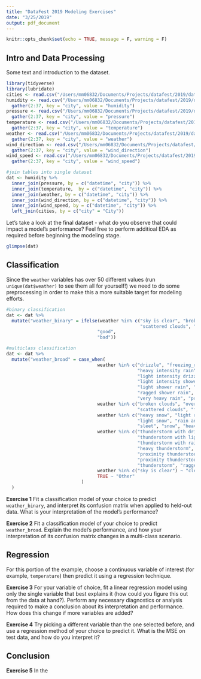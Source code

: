 ```yaml
---
title: "DataFest 2019 Modeling Exercises"
date: "3/25/2019"
output: pdf_document
---
```


```r
knitr::opts_chunk$set(echo = TRUE, message = F, warning = F)
```

## Intro and Data Processing
Some text and introduction to the dataset. 

```r
library(tidyverse)
library(lubridate)
cities <- read.csv("/Users/mm06832/Documents/Projects/datafest/2019/data/city_attributes.csv") 
humidity <- read.csv("/Users/mm06832/Documents/Projects/datafest/2019/data/humidity.csv") %>% 
  gather(2:37, key = "city", value = "humidity")
pressure <- read.csv("/Users/mm06832/Documents/Projects/datafest/2019/data/pressure.csv") %>% 
  gather(2:37, key = "city", value = "pressure")
temperature <- read.csv("/Users/mm06832/Documents/Projects/datafest/2019/data/temperature.csv") %>% 
  gather(2:37, key = "city", value = "temperature")
weather <- read.csv("/Users/mm06832/Documents/Projects/datafest/2019/data/weather_description.csv") %>% 
  gather(2:37, key = "city", value = "weather")
wind_direction <- read.csv("/Users/mm06832/Documents/Projects/datafest/2019/data/wind_direction.csv") %>% 
  gather(2:37, key = "city", value = "wind_direction")
wind_speed <- read.csv("/Users/mm06832/Documents/Projects/datafest/2019/data/wind_speed.csv") %>% 
  gather(2:37, key = "city", value = "wind_speed")

#join tables into single dataset 
dat <- humidity %>% 
  inner_join(pressure, by = c("datetime", "city")) %>% 
  inner_join(temperature,  by = c("datetime", "city")) %>% 
  inner_join(weather, by = c("datetime", "city")) %>% 
  inner_join(wind_direction, by = c("datetime", "city")) %>% 
  inner_join(wind_speed, by = c("datetime", "city")) %>%
  left_join(cities, by = c("city" = "City"))
```

Let's take a look at the final dataset - what do you observe that could impact a model's performance? Feel free to perform additioal EDA as required before beginning the modeling stage. 
```r
glimpse(dat)
```

## Classification 

Since the `weather` variables has over 50 different values (run `unique(dat$weather)` to see them all for yourself!) we need to do some preprocessing in order to make this a more suitable target for modeling efforts. 
```r
#binary classification 
dat <- dat %>% 
  mutate("weather_binary" = ifelse(weather %in% c("sky is clear", "broken clouds", "few clouds", 
                                                  "scattered clouds", "overcast clouds"), 
                                  "good", 
                                  "bad"))

#multiclass classification
dat <- dat %>% 
  mutate("weather_broad" = case_when(
                                  weather %in% c("drizzle", "freezing_rain", "heavy intensity drizzle", 
                                                 "heavy intensity rain", "heavy intensity shower rain",
                                                 "light intensity drizzle", "light intensity drizzle rain", 
                                                 "light intensity shower rain", "light rain",
                                                 "light shower rain", "moderate rain", "proximity moderate rain", 
                                                 "ragged shower rain", "shower drizzle",
                                                 "very heavy rain", "proximity shower rain") ~ "rain",
                                  weather %in% c("broken clouds", "overcast clouds", 
                                                 "scattered clouds", "few clouds") ~ "cloudy",
                                  weather %in% c("heavy snow", "light rain and snow", "light shower sleet", 
                                                 "light snow", "rain and snow", "shower snow",
                                                 "sleet", "snow", "heavy shower snow") ~ "snow",
                                  weather %in% c("thunderstorm with drizzle", "thunderstorm with heavy drizzle", 
                                                 "thunderstorm with light drizzle",
                                                 "thunderstorm with rain", "thunderstorm with light rain", 
                                                 "heavy thunderstorm", "proximity thunderstorm",
                                                 "proximity thunderstorm with drizzle", "proximity thunderstorm with rain", 
                                                 "proximity thunderstorm",
                                                 "thunderstorm", "ragged thunderstorm") ~ "thunder",
                                  weather %in% c("sky is clear") ~ "clear",
                                  TRUE ~ "Other"
                            )
  )
```

**Exercise 1** Fit a classification model of your choice to predict `weather_binary`, and interpret its confusion matrix when applied to held-out data. What is your interpretation of the model's performance? 

**Exercise 2** Fit a classification model of your choice to predict `weather_broad`. Explain the model's performance, and how your interpretation of its confusion matrix changes in a multi-class scenario.  

## Regression 

For this portion of the example, choose a continuous variable of interest (for example, `temperature`) then predict it using a regression technique. 

**Exercise 3** For your variable of choice, fit a linear regression model using only the single variable that best explains it (how could you figure this out from the data at hand?). Perform any necessary diagnostics or analysis required to make a conclusion about its interpretation and performance. How does this change if more variables are added? 

**Exercise 4** Try picking a different variable than the one selected before, and use a regression method of your choice to predict it. What is the MSE on test data, and how do you interpret it? 

## Conclusion 

**Exercise 5** In the
